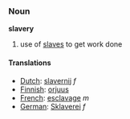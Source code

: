 ===Noun===
'''slavery'''

#use of [[slave]]s to get work done

====Translations====
*[[Dutch]]: [[slavernij]] ''f''
*[[Finnish]]: [[orjuus]]
*[[French]]: [[esclavage]] ''m''
*[[German]]: [[Sklaverei]] ''f''
